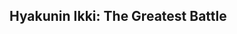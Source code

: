 {{EventTabs
|rootpage = Hyakunin Ikki/2021-09-02
|subpage1 = Characters
}}
{{Description|It seems that someone in Inazuma City is looking for an exceptional fighter...}}

==Hyakunin Ikki: The Greatest Battle==
{{Transclude|Hyakunin Ikki: The Greatest Battle|Dialogue|main=1|top=1}}